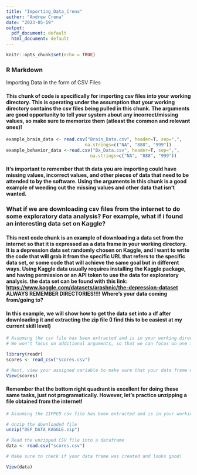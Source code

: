 ---
title: "Importing_Data_Crena"
author: "Andrew Crena"
date: "2023-05-19"
output:
  pdf_document: default
  html_document: default
---

```{r setup, include=FALSE}
knitr::opts_chunk$set(echo = TRUE)
```

### R Markdown

Importing Data in the form of CSV Files

#### This chunk of code is specifically for importing csv files into your working directory. This is operating under the assumption that your working directory contains the csv files being pulled in this chunk. The arguments are good opportunity to tell your system about any incorrect/missing values, so make sure to memorize them (atleast the common and relevant ones)!

```{r}


example_brain_data <- read.csv("Brain_Data.csv", header=T, sep=",",
                              na.strings=c("NA", "888", "999"))
example_behavior_data <-read.csv("Bx_Data.csv", header=T, sep=",",
                                na.strings=c("NA", "888", "999"))


```

#### It's important to remember that th data you are importing could have missing values, incorrect values, and other pieces of data that need to be attended to by the software. Using the arguments in this chunk is a good example of weeding out the missing values and other data that isn't wanted.

### What if we are downloading csv files from the internet to do some exploratory data analysis? For example, what if i found an interesting data set on Kaggle?

#### This next code chunk is an example of downloading a data set from the internet so that it is expressed as a data frame in your working directory. It is a depression data set randomly chosen on Kaggle, and I want to write the code that will grab it from the specific URL that refers to the specific data set, or some code that will achieve the same goal but in different ways. Using Kaggle data usually requires installing the Kaggle package, and having permission or an API token to use the data for exploratory analysis. the data set can be found with this link: <https://www.kaggle.com/datasets/arashnic/the-depression-dataset> ALWAYS REMEMBER DIRECTORIES!!!! Where's your data coming from/going to?

#### In this example, we will show how to get the data set into a df after downloading it and extracting the zip file (I find this to be easiest at my current skill level)

```{r}
# Assuming the csv file has been extracted and is in your working directory....
# We won't focus on additional arguments, so that we can focus on one thing at a time

library(readr)
scores <- read_csv("scores.csv")

# Next, view your assigned variable to make sure that your data frame was made properly
View(scores)

```

#### Remember that the bottom right quadrant is excellent for doing these same tasks, just not programatically. However, let's practice unzipping a file obtained from the internet!

```{r}

# Assuming the ZIPPED csv file has been extracted and is in your working directory....

# Unzip the downloaded file
unzip("DEP_DATA_KAGGLE.zip")

# Read the unzipped CSV file into a dataframe
data <- read.csv("scores.csv")

# Make sure to check if your data frame was created and looks good!

View(data)
```
